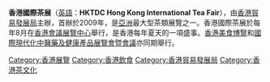 {{Infobox Exhibition
| Name = 香港國際茶展
| Enname = HKTDC Hong Kong International Tea Fair
| Logo = 
| Size = 200px
| Caption = 香港國際茶展標誌
| Slogan = 
| Holding = 
| First = 2009年
| Guidance = 
| Organization = [[香港貿易發展局|香港貿易發展局]]
| Undertake = 
| Asst = 
| Sponsor = 
| MSponsor = 
| Place = [[香港會議展覽中心|香港會議展覽中心]]
| Nature = 綜合性展覽
| Content = [[各地名茶|各地名茶]]、[[茶具|茶具]]等
| Price = [[港幣|港幣]]25元
| Latest = 2015年8月13日 - 8月15日 
| Web = [http://www.hktdc.com/fair/hkteafair-tc/香港國際茶展.html 展覽官方網頁]
}}

'''香港國際茶展'''（[[英語|英語]]：'''HKTDC Hong Kong International Tea Fair'''），由[[香港貿易發展局|香港貿易發展局]]主辦，首辦於2009年，是[[亞洲|亞洲]]最大型茶類展覽之一。香港國際茶展於每年8月在[[香港會議展覽中心|香港會議展覽中心]]舉行，是香港每年夏天的一項盛事。[[香港美食博覽|香港美食博覽]]和[[國際現代化中醫藥及健康產品展覽會暨會議|國際現代化中醫藥及健康產品展覽會暨會議]]亦同期舉行。

{{香港貿易發展局展覽}}

[[Category:香港展覽|Category:香港展覽]]
[[Category:香港飲食|Category:香港飲食]]
[[Category:香港貿易發展局|Category:香港貿易發展局]]
[[Category:香港茶文化|Category:香港茶文化]]
